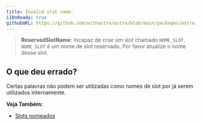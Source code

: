 ```yaml
---
title: Invalid slot name.
i18nReady: true
githubURL: https://github.com/withastro/astro/blob/main/packages/astro/src/core/errors/errors-data.ts
---
```


> **ReservedSlotName**: Incapaz de criar um slot chamado `NOME_SLOT`. `NOME_SLOT` é um nome de slot reservado. Por favor atualize o nome desse slot.

## O que deu errado?

Certas palavras não podem ser utilizadas como nomes de slot por já serem utilizados internamente.

**Veja Também:**
-  [Slots nomeados](/pt-br/basics/astro-components/#slots-nomeados)
